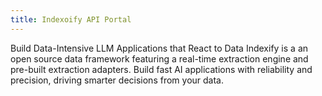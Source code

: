 ```yaml
---
title: Indexoify API Portal
---
```


Build Data-Intensive LLM Applications that React to Data
Indexify is a an open source data framework featuring a real-time extraction engine and pre-built extraction adapters. Build fast AI applications with reliability and precision, driving smarter decisions from your data.

